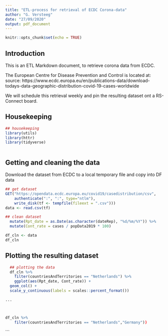 ```yaml
---
title: "ETL-process for retrieval of ECDC Corona-data"
author: "G. Versteeg"
date: "27/09/2020"
output: pdf_document
---
```


```r
knitr::opts_chunk$set(echo = TRUE)
```

## Introduction

This is an ETL Markdown document, to retrieve corona data from ECDC. 

The European Centre for Disease Prevention and Control is located at:
source: https://www.ecdc.europa.eu/en/publications-data/download-todays-data-geographic-distribution-covid-19-cases-worldwide

We will schedule this retrieval weekly and pin the resulting dataset ont a RS-Connect board.

## Housekeeping

```r
## housekeeping
library(utils)
library(httr)
library(tidyverse)



```


## Getting and cleaning the data

Download the dataset from ECDC to a local temporary file and copy into DF data

```r
## get dataset
GET("https://opendata.ecdc.europa.eu/covid19/casedistribution/csv", 
    authenticate(":", ":", type="ntlm"), 
    write_disk(tf <- tempfile(fileext = ".csv")))
data <- read.csv(tf)

## clean dataset
  mutate(Rpt_date = as.Date(as.character(dateRep), "%d/%m/%Y")) %>% 
  mutate(Cont_rate = cases / popData2019 * 100)

```

```r

df_cln <- data
df_cln

```

## Plotting the resulting dataset 

```r

  ## plotting the data
  df_cln %>% 
    filter(countriesAndTerritories == "Netherlands") %>% 
    ggplot(aes(Rpt_date, Cont_rate)) +
  geom_col() +
  scale_y_continuous(labels = scales::percent_format())

...




```

```r
df_cln %>% 
    filter(countriesAndTerritories == "Netherlands","Germany")) 
```


```

